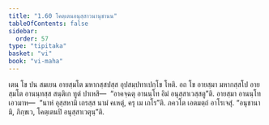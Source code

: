 ```yaml
---
title: "1.60 โคตฺเตนอนุสฺสาวนานุชานน"
tableOfContents: false
sidebar:
  order: 57
type: "tipitaka"
basket: "vi"
book: "vi-maha"
---
```



<DynamicBreadcrumb />

<Division number="122" book="vi-maha">

<Paragraph number="511" book="vi-maha">
เตน โข ปน สมเยน อายสฺมโต มหากสฺสปสฺส อุปสมฺปทาเปกฺโข โหติ. อถ โข อายสฺมา มหากสฺสโป อายสฺมโต อานนฺทสฺส สนฺติเก ทูตํ ปาเหสิ—  “อาคจฺฉตุ อานนฺโท อิมํ อนุสฺสาเวสฺสตู”ติ. อายสฺมา อานนฺโท เอวมาห—  “นาหํ อุสฺสหามิ เถรสฺส นามํ คเหตุํ, ครุ เม เถโร”ติ. ภควโต เอตมตฺถํ อาโรเจสุํ. “อนุชานามิ, ภิกฺขเว, โคตฺเตนปิ อนุสฺสาเวตุนฺ”ติ.
</Paragraph>
</Division>
